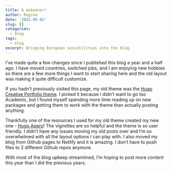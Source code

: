 ```yaml
---
title: A makeover!
author: Regina
date: '2022-05-02'
slug: []
categories:
  - blog
tags:
  - blog
excerpt: Bringing European sensibilities into the blog.
---
```


I've made quite a few changes since I published this blog a year and a half ago. I have moved countries, switched jobs, and I am enjoying new hobbies so there are a few more things I want to start sharing here and the old layout was making it quite difficult customize.

If you hadn't previously visited this page, my old theme was the <a href="https://github.com/kishaningithub/hugo-creative-portfolio-theme">Hugo Creative Portfolio theme</a>. I picked it because I didn't want to go too Academic, but I found myself spending more time reading up on new packages and getting them to work with the theme than actually posting anything.

Thankfully one of the resources I used for my old theme created my new one - <a href="https://hugo-apero-docs.netlify.app/">Hugo Apero</a>! The vignettes are so helpful and the theme is so user friendly. I didn't have any issues moving my old posts over and I'm so overwhelmed with all the layout options I can play with. I also moved my blog from Github pages to Netlify and it is amazing. I don't have to push files to 2 different Github repos anymore.

With most of the blog upkeep streamlined, I'm hoping to post more content this year than I did the previous years.